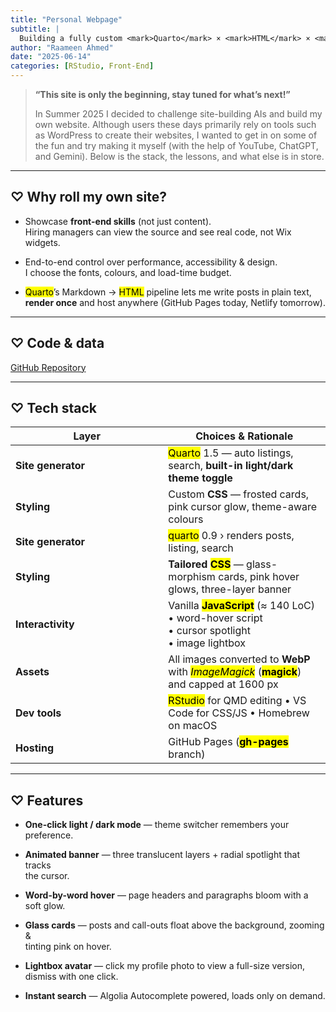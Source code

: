 ```yaml
---
title: "Personal Webpage"
subtitle: |
  Building a fully custom <mark>Quarto</mark> × <mark>HTML</mark> × <mark>CSS</mark> × <mark>JavaScript</mark> portfolio
author: "Raameen Ahmed"
date: "2025-06-14"
categories: [RStudio, Front-End]
---
```


::: {.content-card}

> **“This site is only the beginning, stay tuned for what's next!”**  
>
> In Summer 2025 I decided to challenge site-building AIs and build my own website. Although users these days primarily rely on tools such as WordPress to create their websites, I wanted to get in on some of the fun and try making it myself (with the help of YouTube, ChatGPT, and Gemini). Below is the stack, the lessons, and what else is in store.

:::

---

## ♡ Why roll my own site?

::: {.content-card}

* Showcase **front-end skills** (not just content).  
  Hiring managers can view the source and see real code, not Wix widgets.

* End-to-end control over performance, accessibility & design.  
  I choose the fonts, colours, and load-time budget.

* <mark>Quarto</mark>’s Markdown → <mark>HTML</mark> pipeline lets me write posts in plain text,  
  **render once** and host anywhere (GitHub Pages today, Netlify tomorrow).

:::

---

## ♡ Code & data

::: {.content-card}
::: {.js-hover-effect}

[GitHub Repository](https://github.com/raameena/Portfolio){target="_blank"}

:::
:::

---

## ♡ Tech stack

::: {.content-card}

| Layer              | Choices & Rationale |
|--------------------|---------------------|
| **Site generator** | <mark>Quarto</mark> 1.5 — auto listings, search, **built-in light/dark theme toggle** |
| **Styling**        | Custom **CSS** — frosted cards, pink cursor glow, theme-aware colours |
| **Site generator** | <mark>quarto</mark> 0.9 › renders posts, listing, search |
| **Styling** | **Tailored <mark>CSS</mark>** — glass-morphism cards, pink hover glows, three-layer banner |
| **Interactivity** | Vanilla **<mark>JavaScript</mark>** (≈ 140 LoC)<br>• word-hover script <br>• cursor spotlight <br>• image lightbox |
| **Assets** | All images converted to **WebP** with *<mark>ImageMagick</mark>* (**<mark>magick</mark>**) and capped at 1600 px |
| **Dev tools** | <mark>RStudio</mark> for QMD editing • VS Code for CSS/JS • Homebrew on macOS |
| **Hosting** | GitHub Pages (**<mark>gh-pages</mark>** branch) |

:::

---

## ♡ Features

::: {.content-card}

* **One-click light / dark mode** — theme switcher remembers your preference. 

* **Animated banner** — three translucent layers + radial spotlight that tracks  
  the cursor.

* **Word-by-word hover** — page headers and paragraphs bloom with a soft glow.

* **Glass cards** — posts and call-outs float above the background, zooming &  
  tinting pink on hover.

* **Lightbox avatar** — click my profile photo to view a full-size version,  
  dismiss with one click.

* **Instant search** — Algolia Autocomplete powered, loads only on demand.

:::
